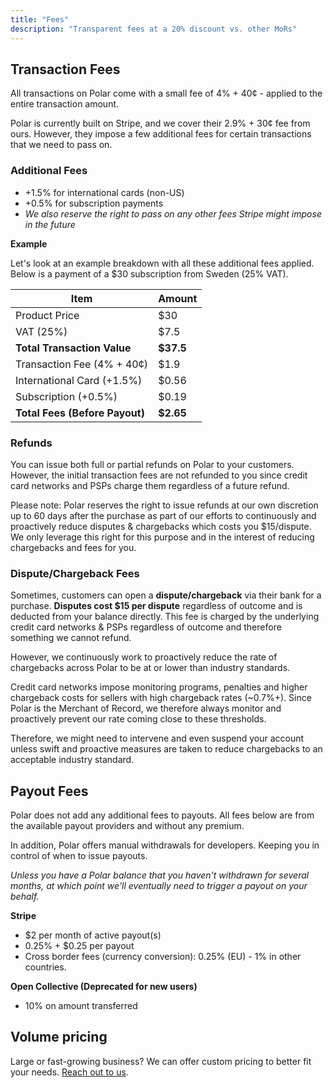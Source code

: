 ```yaml
---
title: "Fees"
description: "Transparent fees at a 20% discount vs. other MoRs"
---
```


Transaction Fees
-----------------------

All transactions on Polar come with a small fee of 4% + 40¢ - applied to the entire transaction amount.

Polar is currently built on Stripe, and we cover their 2.9% + 30¢ fee from ours. However, they impose a few additional fees for certain transactions that we need to pass on.

### **Additional Fees**

* +1.5% for international cards (non-US)
* +0.5% for subscription payments
* *We also reserve the right to pass on any other fees Stripe might impose in the future*

**Example**

Let's look at an example breakdown with all these additional fees applied. Below is a payment of a $30 subscription from Sweden (25% VAT).


| Item | Amount |
| --- | --- |
| Product Price | $30 |
| VAT (25%) | $7.5 |
| **Total Transaction Value** | **$37.5** |
| Transaction Fee (4% + 40¢) | $1.9 |
| International Card (+1.5%) | $0.56 |
| Subscription (+0.5%) | $0.19 |
| **Total Fees (Before Payout)** | **$2.65** |

### Refunds

You can issue both full or partial refunds on Polar to your customers. However, the initial transaction fees are not refunded to you since credit card networks and PSPs charge them regardless of a future refund.

Please note: Polar reserves the right to issue refunds at our own discretion up to 60 days after the purchase as part of our efforts to continuously and proactively reduce disputes & chargebacks which costs you $15/dispute. We only leverage this right for this purpose and in the interest of reducing chargebacks and fees for you.

### Dispute/Chargeback Fees

Sometimes, customers can open a **dispute/chargeback** via their bank for a purchase. **Disputes cost $15 per dispute** regardless of outcome and is deducted from your balance directly. This fee is charged by the underlying credit card networks & PSPs regardless of outcome and therefore something we cannot refund.

However, we continuously work to proactively reduce the rate of chargebacks across Polar to be at or lower than industry standards.



Credit card networks impose monitoring programs, penalties and higher chargeback costs for sellers with high chargeback rates (~0.7%+). Since Polar is the Merchant of Record, we therefore always monitor and proactively prevent our rate coming close to these thresholds.

Therefore, we might need to intervene and even suspend your account unless swift and proactive measures are taken to reduce chargebacks to an acceptable industry standard.



Payout Fees
------------------

Polar does not add any additional fees to payouts. All fees below are from the available payout providers and without any premium.

In addition, Polar offers manual withdrawals for developers. Keeping you in control of when to issue payouts.

*Unless you have a Polar balance that you haven't withdrawn for several months, at which point we'll eventually need to trigger a payout on your behalf.*

**Stripe**

* $2 per month of active payout(s)
* 0.25% + $0.25 per payout
* Cross border fees (currency conversion): 0.25% (EU) - 1% in other countries.

**Open Collective (Deprecated for new users)**

* 10% on amount transferred

Volume pricing
---------------------

Large or fast-growing business? We can offer custom pricing to better fit your needs. [Reach out to us](/docs/support).

